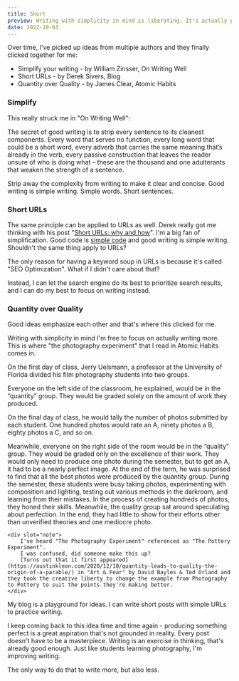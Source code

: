 ```yaml
---
title: Short 
preview: Writing with simplicity in mind is liberating. It's actually possible to do more with less.
date: 2022-10-03
---
```



Over time, I've picked up ideas from multiple authors and they finally clicked together for me:

* Simplify your writing - by William Zinsser, On Writing Well
* Short URLs - by Derek Sivers, Blog
* Quantity over Quality - by James Clear, Atomic Habits


### Simplify
This really struck me in "On Writing Well":

<BookQuote book="On Writing Well" author="William Zinsser">
The secret of good writing is to strip every sentence to its cleanest components.
Every word that serves no function,
every long word that could be a short word,
every adverb that carries the same meaning that’s already in the verb,
every passive construction that leaves the reader unsure of who is doing what
– these are the thousand and one adulterants that weaken the strength of a sentence.
</BookQuote>

Strip away the complexity from writing to make it clear and concise.
Good writing is simple writing.
Simple words.
Short sentences.

### Short URLs

The same principle can be applied to URLs as well.
Derek really got me thinking with his post "[Short URLs: why and how](https://sive.rs/su)".
I'm a big fan of simplification.
Good code is [simple code](/simplify) and good writing is simple writing.
Shouldn't the same thing apply to URLs?

The only reason for having a keyword soup in URLs is because it's called "SEO Optimization".
What if I didn't care about that?

Instead, I can let the search engine do its best to prioritize search results, and I can do my best to focus on writing instead.

### Quantity over Quality

Good ideas emphasize each other and that's where this clicked for me.

Writing with simplicity in mind I'm free to focus on actually writing more. This is where "the photography experiment" that I read in Atomic Habits comes in.

<BookQuote book="Atomic Habits" author="James Clear">
On the first day of class, Jerry Uelsmann,
a professor at the University of Florida divided his film photography students into two groups.

Everyone on the left side of the classroom, he explained, would be in the “quantity” group.
They would be graded solely on the amount of work they produced.

On the final day of class, he would tally the number of photos submitted by each student.
One hundred photos would rate an A, ninety photos a B, eighty photos a C, and so on.

Meanwhile,
everyone on the right side of the room would be in the “quality” group.
They would be graded only on the excellence of their work. 
They would only need to produce one photo during the semester, but to get an A, it had to be a nearly perfect image.
At the end of the term, he was surprised to find that all the best photos were produced by the quantity group.
During the semester, these students were busy taking photos,
experimenting with composition and lighting,
testing out various methods in the darkroom, and learning from their mistakes.
In the process of creating hundreds of photos, they honed their skills.
Meanwhile, the quality group sat around speculating about perfection.
In the end, they had little to show for their efforts other than unverified theories and one mediocre photo.
	
	<div slot="note">
		I've heard "The Photography Experiment" referenced as "The Pottery Experiment".
		I was confused, did someone make this up?
		[Turns out that it first appeared](https://austinkleon.com/2020/12/10/quantity-leads-to-quality-the-origin-of-a-parable/) in "Art & Fear" by David Bayles & Ted Orland and they took the creative liberty to change the example from Photography to Pottery to suit the points they're making better.
	</div>
</BookQuote>


My blog is a playground for ideas.
I can write short posts with simple URLs to practice writing.

I keep coming back to this idea time and time again - producing something perfect is a great aspiration that's not grounded in reality.
Every post doesn't have to be a masterpiece.
Writing is an exercise in thinking, that's already good enough.
Just like students learning photography, I'm improving writing.

The only way to do that to write more, but also less.





